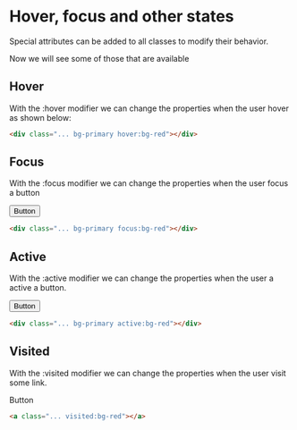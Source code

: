 # Hover, focus and other states

Special attributes can be added to all classes to modify their behavior.

Now we will see some of those that are available

## Hover

With the :hover modifier we can change the properties when the user hover as shown below:

<div class="w-6xl h-6xl round-sm center mb-xl bg-primary hover:bg-red"></div>

```html
<div class="... bg-primary hover:bg-red"></div>
```

## Focus

With the :focus modifier we can change the properties when the user focus a button

<button class="btn center mb-xl bg-primary focus:bg-red">Button</button>

```html
<div class="... bg-primary focus:bg-red"></div>
```

## Active

With the :active modifier we can change the properties when the user a active a button.

<button class="btn center mb-xl bg-primary active:bg-red">Button</button>

```html
<div class="... bg-primary active:bg-red"></div>
```

## Visited

With the :visited modifier we can change the properties when the user visit some link.

<a class="btn btn-link-primary center mb-xl visited:bg-red">Button</a>

```html
<a class="... visited:bg-red"></a>
```
